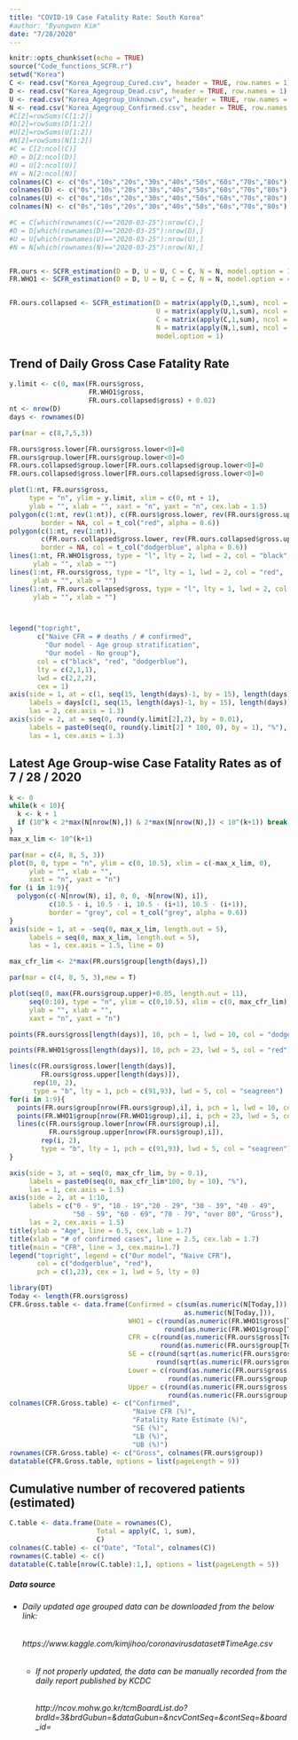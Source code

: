 ```yaml
---
title: "COVID-19 Case Fatality Rate: South Korea"
#author: "Byungwon Kim"
date: "7/28/2020"
---
```


```r
knitr::opts_chunk$set(echo = TRUE)
source("Code_functions_SCFR.r")
setwd("Korea")  
C <- read.csv("Korea_Agegroup_Cured.csv", header = TRUE, row.names = 1)
D <- read.csv("Korea_Agegroup_Dead.csv", header = TRUE, row.names = 1)
U <- read.csv("Korea_Agegroup_Unknown.csv", header = TRUE, row.names = 1)
N <- read.csv("Korea_Agegroup_Confirmed.csv", header = TRUE, row.names = 1)
#C[2]=rowSums(C[1:2])
#D[2]=rowSums(D[1:2])
#U[2]=rowSums(U[1:2])
#N[2]=rowSums(N[1:2])
#C = C[2:ncol(C)]
#D = D[2:ncol(D)]
#U = U[2:ncol(U)]
#N = N[2:ncol(N)]
colnames(C) <- c("0s","10s","20s","30s","40s","50s","60s","70s","80s")
colnames(D) <- c("0s","10s","20s","30s","40s","50s","60s","70s","80s")
colnames(U) <- c("0s","10s","20s","30s","40s","50s","60s","70s","80s")
colnames(N) <- c("0s","10s","20s","30s","40s","50s","60s","70s","80s")

#C = C[which(rownames(C)=="2020-03-25"):nrow(C),]
#D = D[which(rownames(D)=="2020-03-25"):nrow(D),]
#U = U[which(rownames(U)=="2020-03-25"):nrow(U),]
#N = N[which(rownames(N)=="2020-03-25"):nrow(N),]


FR.ours <- SCFR_estimation(D = D, U = U, C = C, N = N, model.option = 1)
FR.WHO1 <- SCFR_estimation(D = D, U = U, C = C, N = N, model.option = 4)


FR.ours.collapsed <- SCFR_estimation(D = matrix(apply(D,1,sum), ncol = 1),
                                     U = matrix(apply(U,1,sum), ncol = 1),
                                     C = matrix(apply(C,1,sum), ncol = 1),
                                     N = matrix(apply(N,1,sum), ncol = 1), 
                                     model.option = 1)


```

## Trend of Daily Gross Case Fatality Rate

```r
y.limit <- c(0, max(FR.ours$gross,
                    FR.WHO1$gross, 
                    FR.ours.collapsed$gross) + 0.02)
nt <- nrow(D)
days <- rownames(D)

par(mar = c(8,7,5,3))

FR.ours$gross.lower[FR.ours$gross.lower<0]=0
FR.ours$group.lower[FR.ours$group.lower<0]=0
FR.ours.collapsed$group.lower[FR.ours.collapsed$group.lower<0]=0
FR.ours.collapsed$gross.lower[FR.ours.collapsed$gross.lower<0]=0

plot(1:nt, FR.ours$gross, 
     type = "n", ylim = y.limit, xlim = c(0, nt + 1),
     ylab = "", xlab = "", xaxt = "n", yaxt = "n", cex.lab = 1.5)
polygon(c(1:nt, rev(1:nt)), c(FR.ours$gross.lower, rev(FR.ours$gross.upper)), 
        border = NA, col = t_col("red", alpha = 0.6))
polygon(c(1:nt, rev(1:nt)), 
        c(FR.ours.collapsed$gross.lower, rev(FR.ours.collapsed$gross.upper)), 
        border = NA, col = t_col("dodgerblue", alpha = 0.6))
lines(1:nt, FR.WHO1$gross, type = "l", lty = 2, lwd = 2, col = "black",
      ylab = "", xlab = "")
lines(1:nt, FR.ours$gross, type = "l", lty = 1, lwd = 2, col = "red",
      ylab = "", xlab = "")
lines(1:nt, FR.ours.collapsed$gross, type = "l", lty = 1, lwd = 2, col = "dodgerblue",
      ylab = "", xlab = "")



legend("topright", 
       c("Naive CFR = # deaths / # confirmed", 
         "Our model - Age group stratification",
         "Our model - No group"), 
       col = c("black", "red", "dodgerblue"), 
       lty = c(2,1,1),
       lwd = c(2,2,2),
       cex = 1)
axis(side = 1, at = c(1, seq(15, length(days)-1, by = 15), length(days)),
     labels = days[c(1, seq(15, length(days)-1, by = 15), length(days))],
     las = 2, cex.axis = 1.3)
axis(side = 2, at = seq(0, round(y.limit[2],2), by = 0.01),
     labels = paste0(seq(0, round(y.limit[2] * 100, 0), by = 1), "%"),
     las = 1, cex.axis = 1.3)

```

## Latest Age Group-wise Case Fatality Rates as of 7 / 28 / 2020
```r
k <- 0
while(k < 10){
  k <- k + 1
  if (10^k < 2*max(N[nrow(N),]) & 2*max(N[nrow(N),]) < 10^(k+1)) break
}
max_x_lim <- 10^(k+1)

par(mar = c(4, 8, 5, 3))
plot(0, 0, type = "n", ylim = c(0, 10.5), xlim = c(-max_x_lim, 0),
     ylab = "", xlab = "",
     xaxt = "n", yaxt = "n")
for (i in 1:9){
  polygon(c(-N[nrow(N), i], 0, 0, -N[nrow(N), i]),
          c(10.5 - i, 10.5 - i, 10.5 - (i+1), 10.5 - (i+1)), 
          border = "grey", col = t_col("grey", alpha = 0.6))
}
axis(side = 1, at = -seq(0, max_x_lim, length.out = 5),
     labels = seq(0, max_x_lim, length.out = 5),
     las = 1, cex.axis = 1.5, line = 0)

max_cfr_lim <- 2*max(FR.ours$group[length(days),])

par(mar = c(4, 8, 5, 3),new = T)

plot(seq(0, max(FR.ours$group.upper)+0.05, length.out = 11),
     seq(0:10), type = "n", ylim = c(0,10.5), xlim = c(0, max_cfr_lim),
     ylab = "", xlab = "", 
     xaxt = "n", yaxt = "n")

points(FR.ours$gross[length(days)], 10, pch = 1, lwd = 10, col = "dodgerblue")

points(FR.WHO1$gross[length(days)], 10, pch = 23, lwd = 5, col = "red")

lines(c(FR.ours$gross.lower[length(days)],
        FR.ours$gross.upper[length(days)]),
      rep(10, 2),
      type = "b", lty = 1, pch = c(91,93), lwd = 5, col = "seagreen")
for(i in 1:9){
  points(FR.ours$group[nrow(FR.ours$group),i], i, pch = 1, lwd = 10, col = "dodgerblue")
  points(FR.WHO1$group[nrow(FR.WHO1$group),i], i, pch = 23, lwd = 5, col = "red")
  lines(c(FR.ours$group.lower[nrow(FR.ours$group),i], 
          FR.ours$group.upper[nrow(FR.ours$group),i]),
        rep(i, 2), 
        type = "b", lty = 1, pch = c(91,93), lwd = 5, col = "seagreen")
}

axis(side = 3, at = seq(0, max_cfr_lim, by = 0.1),
     labels = paste0(seq(0, max_cfr_lim*100, by = 10), "%"),
     las = 1, cex.axis = 1.5)
axis(side = 2, at = 1:10,
     labels = c("0 - 9", "10 - 19","20 - 29", "30 - 39", "40 - 49",
                "50 - 59", "60 - 69", "70 - 79", "over 80", "Gross"),
     las = 2, cex.axis = 1.5)
title(ylab = "Age", line = 6.5, cex.lab = 1.7)
title(xlab = "# of confirmed cases", line = 2.5, cex.lab = 1.7)
title(main = "CFR", line = 3, cex.main=1.7)
legend("topright", legend = c("Our model", "Naive CFR"),
       col = c("dodgerblue", "red"),
       pch = c(1,23), cex = 1, lwd = 5, lty = 0)
```


```r
library(DT)
Today <- length(FR.ours$gross)
CFR.Gross.table <- data.frame(Confirmed = c(sum(as.numeric(N[Today,])),
                                            as.numeric(N[Today,])),
                              WHO1 = c(round(as.numeric(FR.WHO1$gross[Today])*100,2),
                                       round(as.numeric(FR.WHO1$group[Today,])*100,2)),
                              CFR = c(round(as.numeric(FR.ours$gross[Today]) * 100, 2),
                                      round(as.numeric(FR.ours$group[Today,]) * 100, 2)),
                              SE = c(round(sqrt(as.numeric(FR.ours$gross.variance[Today])) * 100, 2),
                                     round(sqrt(as.numeric(FR.ours$group.variance[Today,])) * 100, 2)),
                              Lower = c(round(as.numeric(FR.ours$gross.lower[Today]) * 100, 2),
                                        round(as.numeric(FR.ours$group.lower[Today,]) * 100, 2)),
                              Upper = c(round(as.numeric(FR.ours$gross.upper[Today]) * 100, 2),
                                        round(as.numeric(FR.ours$group.upper[Today,]) * 100, 2)))
colnames(CFR.Gross.table) <- c("Confirmed",
                               "Naive CFR (%)",
                               "Fatality Rate Estimate (%)", 
                               "SE (%)", 
                               "LB (%)", 
                               "UB (%)")
rownames(CFR.Gross.table) <- c("Gross", colnames(FR.ours$group))
datatable(CFR.Gross.table, options = list(pageLength = 9))
```

## Cumulative number of recovered patients (estimated)

```r
C.table <- data.frame(Date = rownames(C),
                      Total = apply(C, 1, sum),
                      C)
colnames(C.table) <- c("Date", "Total", colnames(C))
rownames(C.table) <- c()
datatable(C.table[nrow(C.table):1,], options = list(pageLength = 5))
```

##### *Data source*
* ###### *Daily updated age grouped data can be downloaded from the below link:*
  ###### https://www.kaggle.com/kimjihoo/coronavirusdataset#TimeAge.csv
  * ###### *If not properly updated, the data can be manually recorded from the daily report published by KCDC*
  ###### http://ncov.mohw.go.kr/tcmBoardList.do?brdId=3&brdGubun=&dataGubun=&ncvContSeq=&contSeq=&board_id=

